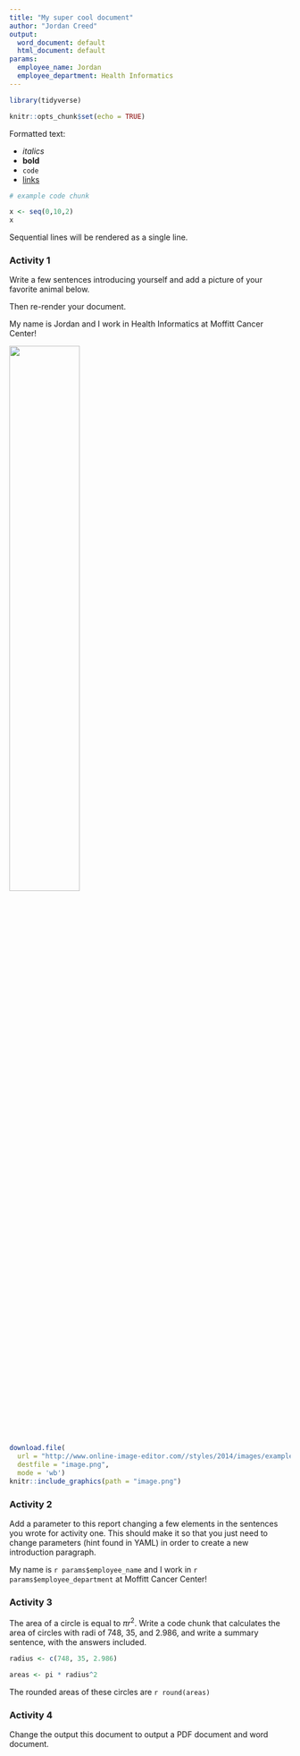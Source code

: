 ```yaml
---
title: "My super cool document"
author: "Jordan Creed"
output:
  word_document: default
  html_document: default
params:
  employee_name: Jordan
  employee_department: Health Informatics
---
```


```r
library(tidyverse)

knitr::opts_chunk$set(echo = TRUE)
```

Formatted text:

-   *italics*
-   **bold**
-   `code`
-   [links](https://www.tidyverse.org/)

```r
# example code chunk 

x <- seq(0,10,2)
x
```

Sequential lines will be
rendered as
a
 single line.
 
### Activity 1

Write a few sentences introducing yourself and add a picture of your favorite
animal below.

Then re-render your document. 

My name is Jordan and I work in Health Informatics at Moffitt Cancer Center!

![](01-rmarkdown-image.jpeg){width=50%}

<!-- Text inside of [] is a caption -->
<!-- If you are outputting to a PDF and using an image hosted on the web than you will  -->
<!-- most likely get an error. That is because when rmarkdown creates a PDF it uses latex -->
<!-- which doesnt like images in this format (only local images). So you should download  -->
<!-- the image locally and then use the image. Example R code for downloading a local image is shown below! -->

```r
download.file(
  url = "http://www.online-image-editor.com//styles/2014/images/example_image.png",
  destfile = "image.png",
  mode = 'wb')
knitr::include_graphics(path = "image.png")
```

### Activity 2

Add a parameter to this report changing a few elements in the sentences you
wrote for activity one. This should make it so that you just need to 
change parameters (hint found in YAML) in order to create a new introduction
paragraph. 

My name is ``r params$employee_name`` and I work in 
``r params$employee_department`` at Moffitt Cancer Center!

<!-- You can change the parameters in the output by clicking the arrow beside  -->
<!-- Knit at the top and select "Knit with parameters" and enter the parameter -->
<!-- values and then select knit  -->

<!-- render("01-rmarkdown.Rmd", params = list(employee_name = "Brooke")) -->

### Activity 3

The area of a circle is equal to $\pi r^{2}$. Write a code chunk that calculates
the area of circles with radi of 748, 35, and 2.986, and write a summary sentence,
with the answers included. 

```r

radius <- c(748, 35, 2.986)

areas <- pi * radius^2

```

The rounded areas of these circles are `r round(areas)`

### Activity 4

Change the output this document to output a PDF document and word document. 

